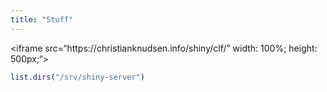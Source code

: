 ```yaml
---
title: "Stuff"
---
```



<iframe src="https://christianknudsen.info/shiny/clf/" width: 100%; height: 500px;">

```r
list.dirs("/srv/shiny-server")

```

